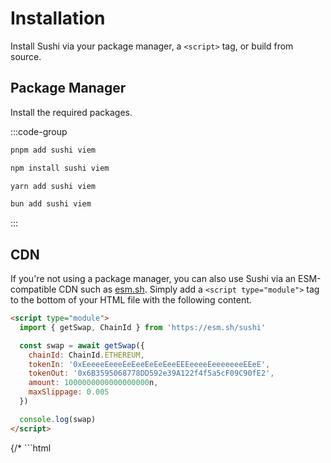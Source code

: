 # Installation

Install Sushi via your package manager, a `<script>` tag, or build from source.

## Package Manager

Install the required packages.

:::code-group
```bash [pnpm]
pnpm add sushi viem
```

```bash [npm]
npm install sushi viem
```

```bash [yarn]
yarn add sushi viem
```

```bash [bun]
bun add sushi viem
```
:::

## CDN

If you're not using a package manager, you can also use Sushi via an ESM-compatible CDN such as [esm.sh](https://esm.sh). Simply add a `<script type="module">` tag to the bottom of your HTML file with the following content.

```html
<script type="module">
  import { getSwap, ChainId } from 'https://esm.sh/sushi'

  const swap = await getSwap({
    chainId: ChainId.ETHEREUM,
    tokenIn: '0xEeeeeEeeeEeEeeEeEeEeeEEEeeeeEeeeeeeeEEeE',
    tokenOut: '0x6B3595068778DD592e39A122f4f5a5cF09C90fE2',
    amount: 1000000000000000000n,
    maxSlippage: 0.005
  })

  console.log(swap)
</script>
```

{/* ```html
<script type="module">

  const amount = Amount.fromRaw(USDC[ChainId.ETHEREUM], 100)

  console.log(amount.toString())
</script>
``` */}